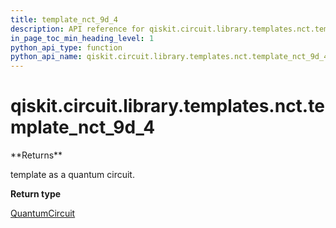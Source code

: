 ```yaml
---
title: template_nct_9d_4
description: API reference for qiskit.circuit.library.templates.nct.template_nct_9d_4
in_page_toc_min_heading_level: 1
python_api_type: function
python_api_name: qiskit.circuit.library.templates.nct.template_nct_9d_4
---
```


# qiskit.circuit.library.templates.nct.template\_nct\_9d\_4

<Function id="qiskit.circuit.library.templates.nct.template_nct_9d_4" name="template_nct_9d_4" isDedicatedPage={true} github="https://github.com/qiskit/qiskit/tree/stable/0.19/qiskit/circuit/library/templates/nct/template_nct_9d_4.py" signature="template_nct_9d_4()">
  **Returns**

  template as a quantum circuit.

  **Return type**

  [QuantumCircuit](qiskit.circuit.QuantumCircuit "qiskit.circuit.QuantumCircuit")
</Function>

